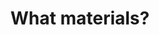 ---
title: "What materials?"
openapi: "DELETE /plants/{id}"
description: "Understand what alternative materials to source"
---